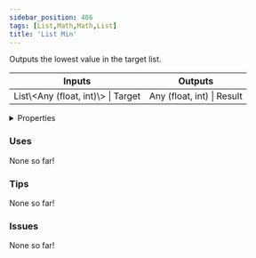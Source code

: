 ```yaml
---
sidebar_position: 406
tags: [List,Math,Math,List]
title: 'List Min'
---
```


Outputs the lowest value in the target list.



<IChip uuid="73e9cc79-66cc-4526-8ed7-87500e208c6b"/>

<table><thead><tr><th>Inputs</th><th>Outputs</th></tr></thead><tbody><tr><td>List\&lt;Any (float, int)\&gt; | Target</td><td>Any (float, int) | Result</td></tr></tbody></table>

<details>
  <summary>Properties</summary>
  <div>
    <div>
    <table>
      <tbody>
        <tr>
          <td>Is beta required?</td>
          <td>No</td>
        </tr>
        <tr>
          <td>Is chip a trolling risk?</td>
          <td>No</td>
        </tr>
        <tr>
          <td>Is chip a role assignment risk?</td>
          <td>No</td>
        </tr>
        <tr>
          <td>Chip UUID</td>
          <td>73e9cc79-66cc-4526-8ed7-87500e208c6b</td>
        </tr>
        <tr>
          <td>Room availability</td>
          <td>Available everywhere</td>
        </tr>
      </tbody>
    </table>
    </div>
  </div>
</details>

### Uses

None so far!

### Tips

None so far!

### Issues

None so far!